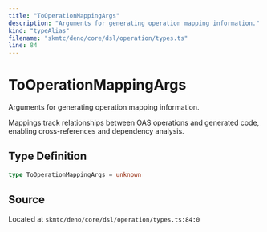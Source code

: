 ```yaml
---
title: "ToOperationMappingArgs"
description: "Arguments for generating operation mapping information."
kind: "typeAlias"
filename: "skmtc/deno/core/dsl/operation/types.ts"
line: 84
---
```


# ToOperationMappingArgs

Arguments for generating operation mapping information.

Mappings track relationships between OAS operations and generated code,
enabling cross-references and dependency analysis.

## Type Definition

```typescript
type ToOperationMappingArgs = unknown
```

## Source

Located at `skmtc/deno/core/dsl/operation/types.ts:84:0`
